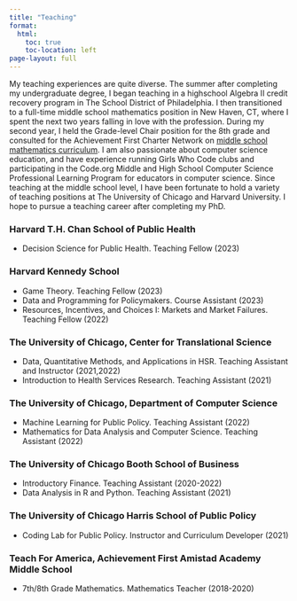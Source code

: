 ```yaml
---
title: "Teaching"
format:
  html:
    toc: true
    toc-location: left
page-layout: full
---
```


My teaching experiences are quite diverse. The summer after completing my undergraduate degree, I began teaching in a highschool Algebra II credit recovery program in The School District of Philadelphia. I then transitioned to a full-time middle school mathematics position in New Haven, CT, where I	spent the next two years falling in love with the profession. During my second year, I held the Grade-level Chair position for the 8th grade and consulted for the Achievement First Charter Network on [middle school mathematics curriculum](https://www.achievementfirst.org/opensource/). I am also passionate about computer science education, and have experience running Girls Who Code clubs and participating in the Code.org Middle and High School Computer Science Professional Learning Program for educators in computer science. Since teaching at the middle school level, I have been fortunate to hold a variety of teaching positions at The University of Chicago and Harvard University. I hope to pursue a teaching career after completing my PhD. 


### Harvard T.H. Chan School of Public Health
- Decision Science for Public Health. Teaching Fellow (2023)


### Harvard Kennedy School
- Game Theory. Teaching Fellow (2023)
- Data and Programming for Policymakers. Course Assistant (2023)
- Resources, Incentives, and Choices I: Markets and Market Failures. Teaching Fellow (2022)


### The University of Chicago, Center for Translational Science
- Data, Quantitative Methods, and Applications in HSR. Teaching Assistant and Instructor (2021,2022)
- Introduction to Health Services Research. Teaching Assistant (2021)


###  The University of Chicago, Department of Computer Science
- Machine Learning for Public Policy. Teaching Assistant (2022) 
- Mathematics for Data Analysis and Computer Science. Teaching Assistant (2022)

###  The University of Chicago Booth School of Business
- Introductory Finance. Teaching Assistant (2020-2022)
- Data Analysis in R and Python. Teaching Assistant (2021)
				
###  The University of Chicago Harris School of Public Policy
- Coding Lab for Public Policy. Instructor and Curriculum Developer (2021) 
								
###  Teach For America, Achievement First Amistad Academy Middle School
- 7th/8th Grade Mathematics. Mathematics Teacher (2018-2020)




